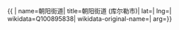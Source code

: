 {{ {{{1|PRC admin/showdata}}}|
name=朝阳街道|
title=朝阳街道 (库尔勒市)|
lat=|
lng=|
wikidata=Q100895838|
wikidata-original-name=|
arg={{{arg|}}}}}